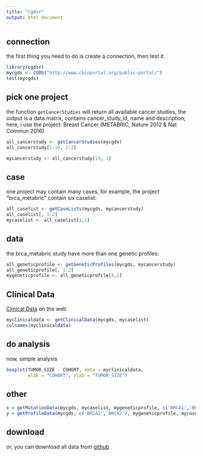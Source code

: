 ```yaml
---
title: "cgdsr"
output: html_document
---
```


## connection

the first thing you need to do is create a connection, then test it.

```r
library(cgdsr)
mycgds <- CGDS("http://www.cbioportal.org/public-portal/")
test(mycgds)
```

## pick one project

the function `getCancerStudies` will return all available cancer studies, the output is a data.matrix, contains cancer_study_id, name and description; here, i use the project: Breast Cancer (METABRIC, Nature 2012 & Nat Commun 2016)

```r
all_cancerstudy <- getCancerStudies(mycgds)
all_cancerstudy[1:10, 1:2]

mycancerstudy <- all_cancerstudy[19, 1]
```

## case

one project may contain many cases, for example, the project "brca_metabric" contain six caselist:

```r
all_caselist <- getCaseLists(mycgds, mycancerstudy)
all_caselist[, 1:2]
mycaselist <- all_caselist[1,1]
```

## data

the brca_metabric study have more than one genetic profiles: 

```r
all_geneticprofile <- getGeneticProfiles(mycgds, mycancerstudy)
all_geneticprofile[, 1:2]
mygeneticprofile <- all_geneticprofile[4,1]
```

## Clinical Data 

[Clinical Data](http://www.cbioportal.org/study?id=brca_metabric#clinical) on the web

```r
myclinicaldata <- getClinicalData(mycgds, mycaselist)
colnames(myclinicaldata)
```

## do analysis

now, simple analysis

```r
boxplot(TUMOR_SIZE ~ COHORT, data = myclinicaldata,
        xlab = "COHORT", ylab = "TUMOR_SIZE")
```

## other
```r
x = getMutationData(mycgds, mycaselist, mygeneticprofile, c('BRCA1','BRCA2'))
y = getProfileData(mycgds, c('BRCA1','BRCA2'), mygeneticprofile, mycaselist)
```


## download 

or, you can download all data from [github](https://media.githubusercontent.com/media/cBioPortal/datahub/master/public/brca_metabric.tar.gz)